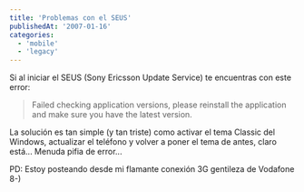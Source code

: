 ```yaml
---
title: 'Problemas con el SEUS'
publishedAt: '2007-01-16'
categories:
  - 'mobile'
  - 'legacy'
---
```


Si al iniciar el SEUS (Sony Ericsson Update Service) te encuentras con este error:

> Failed checking application versions, please reinstall the application and make sure you have the latest version.

La solución es tan simple (y tan triste) como activar el tema Classic del Windows, actualizar el teléfono y volver a poner el tema de antes, claro está... Menuda pifia de error...

PD: Estoy posteando desde mi flamante conexión 3G gentileza de Vodafone 8-)
